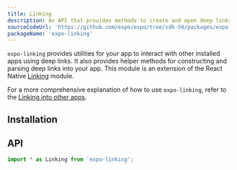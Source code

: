 ```yaml
---
title: Linking
description: An API that provides methods to create and open deep links universally.
sourceCodeUrl: 'https://github.com/expo/expo/tree/sdk-50/packages/expo-linking'
packageName: 'expo-linking'
---
```



`expo-linking` provides utilities for your app to interact with other installed apps using deep links. It also provides helper methods for constructing and parsing deep links into your app. This module is an extension of the React Native [Linking](https://reactnative.dev/docs/linking.html) module.

For a more comprehensive explanation of how to use `expo-linking`, refer to the [Linking into other apps](/linking/into-other-apps/).

<PlatformsSection android emulator ios simulator web />

## Installation

<APIInstallSection />

## API

```js
import * as Linking from 'expo-linking';
```

<APISection packageName="expo-linking" apiName="Linking" />
